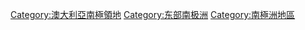 {{Commons category|Mac. Robertson Land}}

{{DEFAULTSORT:Mac. Robertson Land}}
[[Category:澳大利亞南極領地|Category:澳大利亞南極領地]]
[[Category:东部南极洲|Category:东部南极洲]]
[[Category:南極洲地區|Category:南極洲地區]]